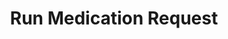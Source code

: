 ---
title: 'Run Medication Request'
openapi: 'POST /prior_auths/{prior_auth_id}/medication_requests'
--- 